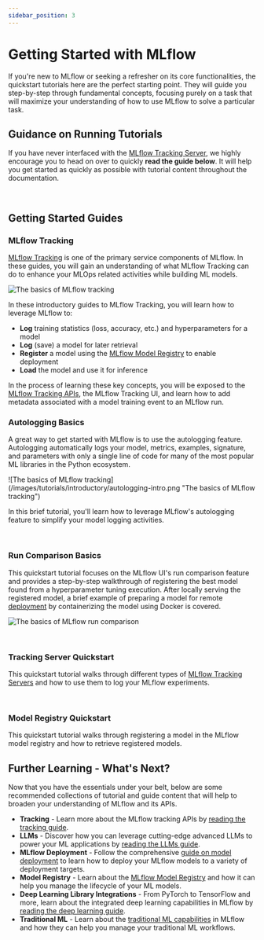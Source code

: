 ```yaml
---
sidebar_position: 3
---
```



# Getting Started with MLflow

If you're new to MLflow or seeking a refresher on its core functionalities, the
quickstart tutorials here are the perfect starting point. They will guide you
step-by-step through fundamental concepts, focusing purely on a task that will maximize your understanding of
how to use MLflow to solve a particular task.

## Guidance on Running Tutorials

If you have never interfaced with the [MLflow Tracking Server](/tracking/server), we highly encourage you to head on over to quickly **read the guide below**. It
will help you get started as quickly as possible with tutorial content throughout the documentation.

<CardGroup>
  <PageCard
    link="/getting-started/running-notebooks/"
    headerText="How to Run Tutorials"
    text="Learn about your options for running a MLflow Tracking Server for executing any of the guides and tutorials in the MLflow documentation"
  />
</CardGroup>
<br />

## Getting Started Guides

### MLflow Tracking

[MLflow Tracking](/tracking) is one of the primary service components of MLflow. In these guides, you will gain an understanding of what MLflow Tracking can do to
enhance your MLOps related activities while building ML models.

![The basics of MLflow tracking](/images/tutorials/introductory/tracking-basics.png "The basics of MLflow tracking")

In these introductory guides to MLflow Tracking, you will learn how to leverage MLflow to:

- **Log** training statistics (loss, accuracy, etc.) and hyperparameters for a model
- **Log** (save) a model for later retrieval
- **Register** a model using the [MLflow Model Registry](/model-registry) to enable deployment
- **Load** the model and use it for inference

In the process of learning these key concepts, you will be exposed to the [MLflow Tracking APIs](/tracking/tracking-api), the MLflow Tracking UI, and learn how to add metadata associated with
a model training event to an MLflow run.

<CardGroup>
  <PageCard link="/getting-started/intro-quickstart" headerText="MLFlow Tracking Quickstart Guide" text="Learn the basics of MLflow Tracking in a fast-paced guide with a focus on seeing your first model in the MLflow UI" />
  <PageCard link="/getting-started/logging-first-model" headerText="In-depth Tutorial for MLflow Tracking" text="Learn the nuances of interfacing with the MLflow Tracking Server in an in-depth tutorial" />
</CardGroup>

### Autologging Basics

A great way to get started with MLflow is to use the autologging feature. Autologging automatically logs your model, metrics, examples, signature, and parameters
with only a single line of code for many of the most popular ML libraries in the Python ecosystem.

<div class="center-div" style={{ width: "80%" }}>
  ![The basics of MLflow tracking](/images/tutorials/introductory/autologging-intro.png "The basics of MLflow tracking")
</div>

In this brief tutorial, you'll learn how to leverage MLflow's autologging feature to simplify your model logging activities.

<CardGroup>
  <PageCard link="/tracking/autolog" headerText="MLflow Autologging Quickstart" text="Get started with logging to MLflow with the high-level autologging API in a fast-paced guide" />
</CardGroup>
<br />

### Run Comparison Basics

This quickstart tutorial focuses on the MLflow UI's run comparison feature and provides a step-by-step walkthrough of registering the best model found from a
hyperparameter tuning execution. After locally serving the registered model, a brief example of preparing a model for remote [deployment](/deployment)
by containerizing the model using Docker is covered.

![The basics of MLflow run comparison](/images/tutorials/introductory/intro-run-comparison.png "The basics of MLflow run comparison")

<CardGroup>
  <PageCard link="/getting-started/quickstart-2" headerText="MLflow Run Comparison Quickstart" text="Get started with using the MLflow UI to compare runs and register a model for deployment" />
</CardGroup>
<br />

### Tracking Server Quickstart

This quickstart tutorial walks through different types of [MLflow Tracking Servers](/tracking/server) and how to use them to log
your MLflow experiments.

<CardGroup>
  <PageCard link="/getting-started/tracking-server-overview" headerText="5 Minute Tracking Server Overview" text="Learn how to log MLflow experiments with different tracking servers" />
</CardGroup>
<br />

### Model Registry Quickstart

This quickstart tutorial walks through registering a model in the MLflow model registry and how to
retrieve registered models.

<CardGroup>
  <PageCard link="/getting-started/registering-first-model/" headerText="5 Minute Model Registry Overview" text="Learn how to log MLflow models to the model registry" />
</CardGroup>

## Further Learning - What's Next?

Now that you have the essentials under your belt, below are some recommended collections of tutorial and guide content that will help to broaden your
understanding of MLflow and its APIs.

- **Tracking** - Learn more about the MLflow tracking APIs by [reading the tracking guide](/tracking).
- **LLMs** - Discover how you can leverage cutting-edge advanced LLMs to power your ML applications by [reading the LLMs guide](/llms).
- **MLflow Deployment** - Follow the comprehensive [guide on model deployment](/deployment) to learn how to deploy your MLflow models to a variety of deployment targets.
- **Model Registry** - Learn about the [MLflow Model Registry](/model-registry) and how it can help you manage the lifecycle of your ML models.
- **Deep Learning Library Integrations** - From PyTorch to TensorFlow and more, learn about the integrated deep learning capabilities in MLflow by [reading the deep learning guide](/deep-learning).
- **Traditional ML** - Learn about the [traditional ML capabilities](/traditional-ml) in MLflow and how they can help you manage your traditional ML workflows.
